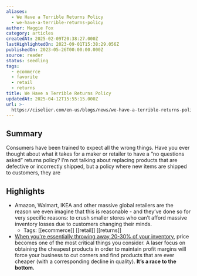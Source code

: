 ```yaml
---
aliases:
  - We Have a Terrible Returns Policy
  - we-have-a-terrible-returns-policy
author: Maggie Fox
category: articles
createdAt: 2025-02-09T20:38:27.000Z
lastHighlightedOn: 2023-09-01T15:38:29.056Z
publishedOn: 2023-05-26T00:00:00.000Z
source: reader
status: seedling
tags:
  - ecommerce
  - favorite
  - retail
  - returns
title: We Have a Terrible Returns Policy
updatedAt: 2025-04-12T15:55:15.000Z
url: >-
  https://ciselier.com/en-us/blogs/news/we-have-a-terrible-returns-policy-heres-why?s=31
---
```

## Summary

Consumers have been trained to expect all the wrong things. Have you ever thought about what it takes for a maker or retailer to have a “no questions asked” returns policy? I’m not talking about replacing products that are defective or incorrectly shipped, but a policy where new items are shipped to customers, they are

## Highlights

- Amazon, Walmart, IKEA and other massive global retailers are the reason we even imagine that this is reasonable - and they’ve done so for very specific reasons: to crush smaller stores who can’t afford massive inventory losses due to customers changing their minds.
    - Tags: [[ecommerce]] [[retail]] [[returns]]
- [When you're essentially throwing away 20-30% of your inventory](https://www.shopify.com/uk/enterprise/ecommerce-returns), price becomes one of the most critical things you consider. A laser focus on obtaining the cheapest products in order to maintain profit margins will force your business to cut corners and find products that are ever cheaper (with a corresponding decline in quality). **It’s a race to the bottom.**
